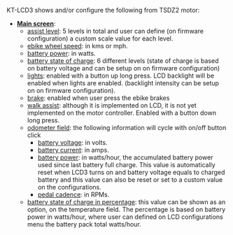 
KT-LCD3 shows and/or configure the following from TSDZ2 motor:

* '''<u>Main screen</u>''':
** <u>assist level</u>: 5 levels in total and user can define (on firmware configuration) a custom scale value for each level.
** <u>ebike wheel speed</u>: in kms or mph.
** <u>battery power</u>: in watts.
** <u>battery state of charge</u>: 6 different levels (state of charge is based on battery voltage and can be setup on on firmware configuration)
** <u>lights</u>: enabled with a button up long press. LCD backlight will be enabled when lights are enabled. (backlight intensity can be setup on on firmware configuration).
** <u>brake</u>: enabled when user press the ebike brakes
** <u>walk assist</u>: although it is implemented on LCD, it is not yet implemented on the motor controller. Enabled with a button down long press.
** <u>odometer field</u>: the following information will cycle with on/off button click
*** <u>battery voltage</u>: in volts.
*** <u>battery current</u>: in amps.
*** <u>battery power</u>: in watts/hour, the accumulated battery power used  since last battery full charge. This value is automatically reset when LCD3 turns on and battery voltage equals to charged battery and this value can also be reset or set to a custom value on the configurations.
*** <u>pedal cadence</u>: in RPMs.
** <u>battery state of charge in percentage</u>: this value can be shown as an option, on the temperature field. The percentage is based on battery power in watts/hour, where user can defined on LCD configurations menu the battery pack total watts/hour.